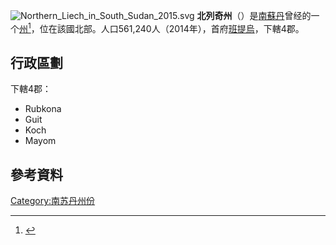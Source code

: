 [[File:Northern_Liech_in_South_Sudan_2015.svg|right]]
'''北列奇州'''（{{lang-en|Northern Liech}}）是[[南蘇丹|南蘇丹]]曾经的一个[[南蘇丹行政區劃|州]]<ref>{{cite news|url=http://www.southsudannewsagency.com/news/breaking-news/south-sudans-president-appoints-28-governors-defies-peace-agreement|title=South Sudan’s President appoints 28 Governors, defies peace agreement|date=24 December 2015|publisher=South Sudan News Agency|deadurl=yes|archiveurl=https://web.archive.org/web/20160202025755/http://www.southsudannewsagency.com/news/breaking-news/south-sudans-president-appoints-28-governors-defies-peace-agreement|archivedate=2016-02-02|df=|accessdate=2016-11-14}}</ref>，位在該國北部。人口561,240人（2014年），首府[[班提烏|班提烏]]，下轄4郡。

== 行政區劃 ==
下轄4郡：
* Rubkona
* Guit
* Koch
* Mayom

== 參考資料 ==
{{reflist}}

{{南苏丹行政区划}}
{{SouthSudan-stub}}
{{DEFAULTSORT:Northern Liech}}
[[Category:南苏丹州份|Category:南苏丹州份]]